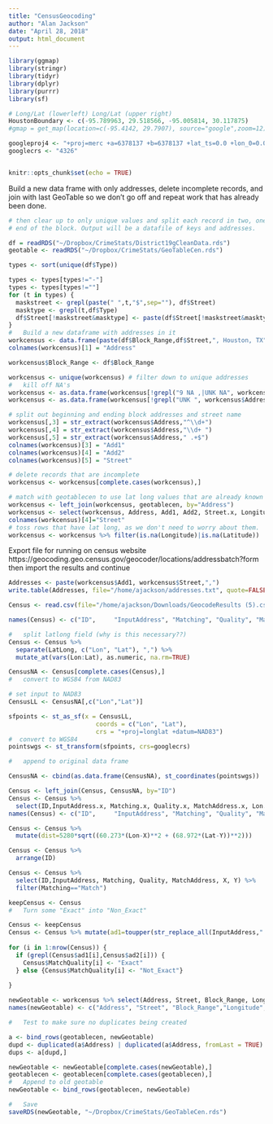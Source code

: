```yaml
---
title: "CensusGeocoding"
author: "Alan Jackson"
date: "April 28, 2018"
output: html_document
---
```




```r

library(ggmap)
library(stringr)
library(tidyr)
library(dplyr)
library(purrr)
library(sf)

# Long/Lat (lowerleft) Long/Lat (upper right)
HoustonBoundary <- c(-95.789963, 29.518566, -95.005814, 30.117875)
#gmap = get_map(location=c(-95.4142, 29.7907), source="google",zoom=12)

googleproj4 <- "+proj=merc +a=6378137 +b=6378137 +lat_ts=0.0 +lon_0=0.0 +x_0=0.0 +y_0=0 +k=1.0 +units=m +nadgrids=@null +wktext  +no_defs"
googlecrs <- "4326"


knitr::opts_chunk$set(echo = TRUE)
```

Build a new data frame with only addresses, delete incomplete records, and
join with last GeoTable so we don't go off and repeat work that has already
been done.


```r
# then clear up to only unique values and split each record in two, one for each
# end of the block. Output will be a datafile of keys and addresses.

df = readRDS("~/Dropbox/CrimeStats/District19gCleanData.rds")
geotable <- readRDS("~/Dropbox/CrimeStats/GeoTableCen.rds")

types <- sort(unique(df$Type))

types <- types[types!="-"]
types <- types[types!=""]
for (t in types) {
  maskstreet <- grepl(paste(" ",t,"$",sep=""), df$Street) 
  masktype <- grepl(t,df$Type)
  df$Street[!maskstreet&masktype] <- paste(df$Street[!maskstreet&masktype], df$Type[!maskstreet&masktype])
}
#   Build a new dataframe with addresses in it
workcensus <- data.frame(paste(df$Block_Range,df$Street,", Houston, TX"), stringsAsFactors = FALSE)
colnames(workcensus)[1] = "Address"

workcensus$Block_Range <- df$Block_Range

workcensus <- unique(workcensus) # filter down to unique addresses
#   kill off NA's
workcensus <- as.data.frame(workcensus[!grepl("9 NA ,|UNK NA", workcensus$Address),])
workcensus <- as.data.frame(workcensus[!grepl("UNK ", workcensus$Address),])

# split out beginning and ending block addresses and street name
workcensus[,3] = str_extract(workcensus$Address,"^\\d+")
workcensus[,4] = str_extract(workcensus$Address,"\\d+ ")
workcensus[,5] = str_extract(workcensus$Address," .+$")
colnames(workcensus)[3] = "Add1"
colnames(workcensus)[4] = "Add2"
colnames(workcensus)[5] = "Street"

# delete records that are incomplete
workcensus <- workcensus[complete.cases(workcensus),]

# match with geotablecen to use lat long values that are already known
workcensus <- left_join(workcensus, geotablecen, by="Address")
workcensus <- select(workcensus, Address, Add1, Add2, Street.x, Longitude, Latitude)
colnames(workcensus)[4]="Street"
# toss rows that have lat long, as we don't need to worry about them.
workcensus <- workcensus %>% filter(is.na(Longitude)|is.na(Latitude))

```

Export file for running on census website
https://geocoding.geo.census.gov/geocoder/locations/addressbatch?form
then import the results and continue

```r

Addresses <- paste(workcensus$Add1, workcensus$Street,",")
write.table(Addresses, file="/home/ajackson/addresses.txt", quote=FALSE, row.names=TRUE, col.names=FALSE, sep=",")

```


```r


Census <- read.csv(file="/home/ajackson/Downloads/GeocodeResults (5).csv", header=FALSE)

names(Census) <- c("ID",	 "InputAddress", "Matching", "Quality", "MatchAddress", "LatLong", "TIGERID", "SideOfStreet")

#   split latlong field (why is this necessary??)
Census <- Census %>%
  separate(LatLong, c("Lon", "Lat"), ",") %>%
  mutate_at(vars(Lon:Lat), as.numeric, na.rm=TRUE)

CensusNA <- Census[complete.cases(Census),]
#   convert to WGS84 from NAD83

# set input to NAD83
CensusLL <- CensusNA[,c("Lon","Lat")]

sfpoints <- st_as_sf(x = CensusLL, 
                        coords = c("Lon", "Lat"),
                        crs = "+proj=longlat +datum=NAD83")
#  convert to WGS84
pointswgs <- st_transform(sfpoints, crs=googlecrs)

#   append to original data frame

CensusNA <- cbind(as.data.frame(CensusNA), st_coordinates(pointswgs))

Census <- left_join(Census, CensusNA, by="ID")
Census <- Census %>%
  select(ID,InputAddress.x, Matching.x, Quality.x, MatchAddress.x, Lon.x, Lat.x, Lon.y, Lat.y)
names(Census) <- c("ID",	 "InputAddress", "Matching", "Quality", "MatchAddress", "Lon", "Lat", "X", "Y")

Census <- Census %>%
  mutate(dist=5280*sqrt((60.273*(Lon-X)**2 + (68.972*(Lat-Y))**2)))

Census <- Census %>%
  arrange(ID)

```


```r

Census <- Census %>%
  select(ID,InputAddress, Matching, Quality, MatchAddress, X, Y) %>%
  filter(Matching=="Match")

keepCensus <- Census
#   Turn some "Exact" into "Non_Exact"

Census <- keepCensus
Census <- Census %>% mutate(ad1=toupper(str_replace_all(InputAddress," ","")), ad2=str_replace_all(MatchAddress," ",""), MatchQuality="")
  
for (i in 1:nrow(Census)) {
  if (grepl(Census$ad1[i],Census$ad2[i])) {
    Census$MatchQuality[i] <- "Exact"
  } else {Census$MatchQuality[i] <- "Not_Exact"}
  
}


```



```r

newGeotable <- workcensus %>% select(Address, Street, Block_Range, Longitude, Latitude, StreetName)
names(newGeotable) <- c("Address", "Street", "Block_Range","Longitude", "Latitude", "GoogleName")

#   Test to make sure no duplicates being created

a <- bind_rows(geotablecen, newGeotable)
dupd <- duplicated(a$Address) | duplicated(a$Address, fromLast = TRUE)
dups <- a[dupd,]

newGeotable <- newGeotable[complete.cases(newGeotable),]
geotablecen <- geotablecen[complete.cases(geotablecen),]
#   Append to old geotable
newGeotable <- bind_rows(geotablecen, newGeotable)

#   Save
saveRDS(newGeotable, "~/Dropbox/CrimeStats/GeoTableCen.rds")

```